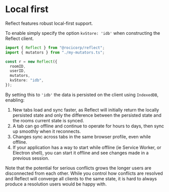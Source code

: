 # Local first

Reflect features robust local-first support.

To enable simply specify the option `kvStore: 'idb'` when constructing the
Reflect client.

```ts
import { Reflect } from "@rocicorp/reflect";
import { mutators } from "./my-mutators.ts";

const r = new Reflect({
  roomID,
  userID,
  mutators,
  kvStore: "idb",
});
```

By setting this to `'idb'` the data is persisted on the client using
`IndexedDB`, enabling:

1.  New tabs load and sync faster, as Reflect will initially return the locally persisted state and only the difference between the persisted state and the rooms current state is synced.
2.  A tab can go offline and continue to operate for hours to days, then sync up smoothly when it reconnects.
3.  Changes sync across tabs in the same browser profile, even while offline.
4.  If your application has a way to start while offline (ie Service Worker, or Electron shell), you can start it offline and see changes made in a previous session.

Note that the potential for serious conflicts grows the longer users are disconnected from each other.
While you control how conflicts are resolved and Reflect will converge all clients to the same state, it is hard to always produce a resolution users would be happy with.
